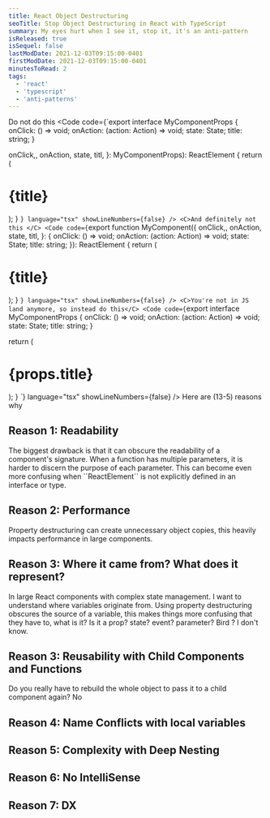 ```yaml
---
title: React Object Destructuring
seoTitle: Stop Object Destructuring in React with TypeScript
summary: My eyes hurt when I see it, stop it, it's an anti-pattern
isReleased: true
isSequel: false
lastModDate: 2021-12-03T09:15:00-0401
firstModDate: 2021-12-03T09:15:00-0401
minutesToRead: 2
tags:
  - 'react'
  - 'typescript'
  - 'anti-patterns'
---
```

<C>Do not do this </C>
<Code
  code={`export interface MyComponentProps {
  onClick: () => void;
  onAction: (action: Action) => void;
  state: State;
  title: string;
}

  onClick,,
  onAction,
  state,
  titl,
}: MyComponentProps): ReactElement {
  return (
    <div>
      <h1>{title}</h1>
    </div>
  );
}
`}
  language="tsx"
  showLineNumbers={false}
/>
<C>And definitely not this </C>
<Code
  code={`export function MyComponent({
  onClick,,
  onAction,
  state,
  titl,
}: {
  onClick: () => void;
  onAction: (action: Action) => void;
  state: State;
  title: string;
}): ReactElement {
  return (
    <div>
      <h1>{title}</h1>
    </div>
  );
}
`}
  language="tsx"
  showLineNumbers={false}
/>
<C>You're not in JS land anymore, so instead do this</C>
<Code
  code={`export interface MyComponentProps {
  onClick: () => void;
  onAction: (action: Action) => void;
  state: State;
  title: string;
}

  return (
    <div>
      <h1>{props.title}</h1>
    </div>
  );
}
`}
  language="tsx"
  showLineNumbers={false}
/>
<C>Here are (13-5) reasons why</C>

<H2>Reason 1: Readability</H2>
<C>
The biggest drawback is that it can obscure the readability of a component's signature. When a function has multiple parameters, it is harder to discern the purpose of each parameter.
This can become even more confusing when ``ReactElement`` is not explicitly defined in an interface or type.
</C>

<H2>Reason 2: Performance</H2>
<C>

Property destructuring can create unnecessary object copies, this heavily impacts performance in large components.
</C>


<H2>Reason 3: Where it came from? What does it represent?</H2>
<C>

In large React components with complex state management. I want to understand where variables originate from. Using property destructuring  obscures the source of a variable, this makes things more confusing that they have to, what is it?  Is it a prop? state? event? parameter? Bird ? I don't know.
</C>


<H2>Reason 3: Reusability with Child Components and Functions</H2>
<C>

Do you really have to rebuild the whole object to pass it to a child component again? No
</C>
<H2>Reason 4: Name Conflicts with local variables</H2>
<H2>Reason 5: Complexity with Deep Nesting</H2>
<H2>Reason 6: No IntelliSense</H2>
<H2>Reason 7: DX</H2>


